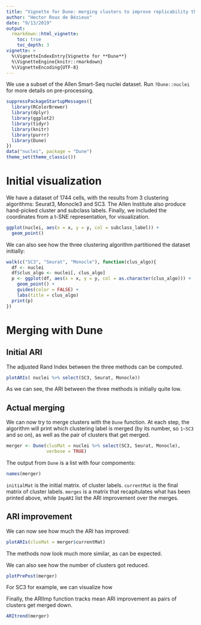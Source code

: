 ```yaml
---
title: "Vignette for Dune: merging clusters to improve replicability through ARI merging"
author: "Hector Roux de Bézieux"
date: "9/13/2019"
output: 
  rmarkdown::html_vignette:
    toc: true
    toc_depth: 3
vignette: >
  %\VignetteIndexEntry{Vignette for **Dune**}
  %\VignetteEngine{knitr::rmarkdown}
  %\VignetteEncoding{UTF-8}
---
```


We use a subset of the Allen Smart-Seq nuclei dataset. Run `?Dune::nuclei` for more details on pre-processing.

```r
suppressPackageStartupMessages({
  library(RColorBrewer)
  library(dplyr)
  library(ggplot2)
  library(tidyr)
  library(knitr)
  library(purrr)
  library(Dune)
})
data("nuclei", package = "Dune")
theme_set(theme_classic())
```

# Initial visualization

We have a dataset of $1744$ cells, with the results from 3 clustering algorithms: Seurat3, Monocle3 and SC3. The Allen Institute also produce hand-picked cluster and subclass labels. Finally, we included the coordinates from a t-SNE representation, for visualization.


```r
ggplot(nuclei, aes(x = x, y = y, col = subclass_label)) +
  geom_point()
```

We can also see how the three clustering algorithm partitioned the dataset initially:

```r
walk(c("SC3", "Seurat", "Monocle"), function(clus_algo){
  df <- nuclei
  df$clus_algo <- nuclei[, clus_algo]
  p <- ggplot(df, aes(x = x, y = y, col = as.character(clus_algo))) +
    geom_point() +
    guides(color = FALSE) +
    labs(title = clus_algo)
  print(p)
})
```

# Merging with **Dune**
## Initial ARI

The adjusted Rand Index between the three methods can be computed.

```r
plotARIs( nuclei %>% select(SC3, Seurat, Monocle))
```

As we can see, the ARI between the three methods is initially quite low.

## Actual merging

We can now try to merge clusters with the `Dune` function. At each step, the algorithm will print which clustering label is merged (by its number, so `1~SC3` and so on), as well as the pair of clusters that get merged.

```r
merger <- Dune(clusMat = nuclei %>% select(SC3, Seurat, Monocle),
               verbose = TRUE)
```

The output from `Dune` is a list with four compoments:

```r
names(merger)
```

`initialMat` is the initial matrix. of cluster labels. `currentMat` is the final matrix of cluster labels. `merges` is a matrix that recapitulates what has been printed above, while `ImpARI` list the ARI improvement over the merges.

## ARI improvement

We can now see how much the ARI has improved:

```r
plotARIs(clusMat = merger$currentMat)
```

The methods now look much more similar, as can be expected.

We can also see how the number of clusters got reduced.

```r
plotPrePost(merger)
```

For SC3 for example, we can visualize how

Finally, the ARIImp function tracks mean ARI improvement as pairs of clusters get merged down.

```r
ARItrend(merger)
```
